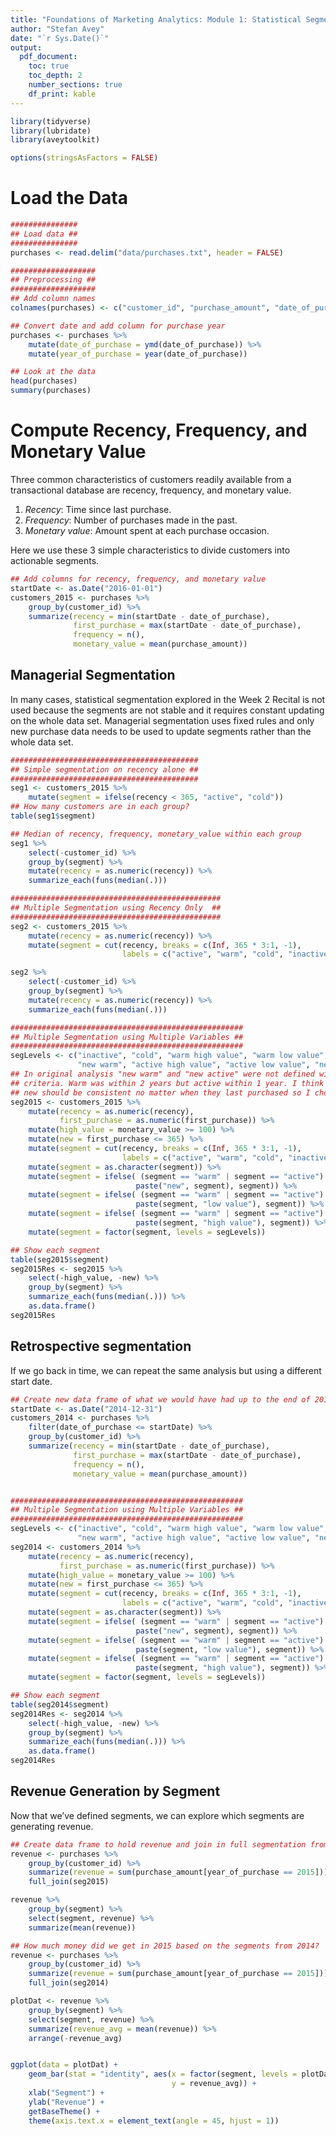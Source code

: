 ---
title: "Foundations of Marketing Analytics: Module 1: Statistical Segmentation"
author: "Stefan Avey"
date: "`r Sys.Date()`"
output:
  pdf_document:
    toc: true
    toc_depth: 2
    number_sections: true
    df_print: kable
---


```{r setup, eval = TRUE, echo = FALSE, message = FALSE, warning = FALSE}

library(tidyverse)
library(lubridate)
library(aveytoolkit)

options(stringsAsFactors = FALSE)
```

# Load the Data

```{r loadData}

###############
## Load data ##
###############
purchases <- read.delim("data/purchases.txt", header = FALSE)

###################
## Preprocessing ##
###################
## Add column names
colnames(purchases) <- c("customer_id", "purchase_amount", "date_of_purchase")

## Convert date and add column for purchase year
purchases <- purchases %>%
    mutate(date_of_purchase = ymd(date_of_purchase)) %>%
    mutate(year_of_purchase = year(date_of_purchase))

## Look at the data
head(purchases)
summary(purchases)

```

# Compute Recency, Frequency, and Monetary Value

Three common characteristics of customers readily available from a transactional database are recency, frequency, and monetary value.

1. *Recency*: Time since last purchase.
2. *Frequency*: Number of purchases made in the past.
3. *Monetary value*: Amount spent at each purchase occasion.

Here we use these 3 simple characteristics to divide customers into actionable segments.

```{r calcRFM}

## Add columns for recency, frequency, and monetary value
startDate <- as.Date("2016-01-01")
customers_2015 <- purchases %>%
    group_by(customer_id) %>%
    summarize(recency = min(startDate - date_of_purchase),
              first_purchase = max(startDate - date_of_purchase),
              frequency = n(),
              monetary_value = mean(purchase_amount))
```

## Managerial Segmentation

In many cases, statistical segmentation explored in the Week 2 Recital is not used because the segments are not stable and it requires constant updating on the whole data set.  Managerial segmentation uses fixed rules and only new purchase data needs to be used to update segments rather than the whole data set.

```{r segment}

##########################################
## Simple segmentation on recency alone ##
##########################################
seg1 <- customers_2015 %>%
    mutate(segment = ifelse(recency < 365, "active", "cold"))
## How many customers are in each group?
table(seg1$segment)

## Median of recency, frequency, monetary_value within each group
seg1 %>%
    select(-customer_id) %>%
    group_by(segment) %>%
    mutate(recency = as.numeric(recency)) %>%
    summarize_each(funs(median(.)))

###############################################
## Multiple Segmentation using Recency Only  ##
###############################################
seg2 <- customers_2015 %>%
    mutate(recency = as.numeric(recency)) %>%
    mutate(segment = cut(recency, breaks = c(Inf, 365 * 3:1, -1),
                         labels = c("active", "warm", "cold", "inactive")))

seg2 %>%
    select(-customer_id) %>%
    group_by(segment) %>%
    mutate(recency = as.numeric(recency)) %>%
    summarize_each(funs(median(.)))

####################################################
## Multiple Segmentation using Multiple Variables ##
####################################################
segLevels <- c("inactive", "cold", "warm high value", "warm low value",
               "new warm", "active high value", "active low value", "new active")
## In original analysis "new warm" and "new active" were not defined with the same
## criteria. Warm was within 2 years but active within 1 year. I think calling someone
## new should be consistent no matter when they last purchased so I chose 1 year.
seg2015 <- customers_2015 %>%
    mutate(recency = as.numeric(recency),
           first_purchase = as.numeric(first_purchase)) %>%
    mutate(high_value = monetary_value >= 100) %>%
    mutate(new = first_purchase <= 365) %>%
    mutate(segment = cut(recency, breaks = c(Inf, 365 * 3:1, -1),
                         labels = c("active", "warm", "cold", "inactive"))) %>%
    mutate(segment = as.character(segment)) %>%
    mutate(segment = ifelse( (segment == "warm" | segment == "active") & new,
                            paste("new", segment), segment)) %>%
    mutate(segment = ifelse( (segment == "warm" | segment == "active") & !high_value,
                            paste(segment, "low value"), segment)) %>%
    mutate(segment = ifelse( (segment == "warm" | segment == "active") & high_value,
                            paste(segment, "high value"), segment)) %>%
    mutate(segment = factor(segment, levels = segLevels))

## Show each segment
table(seg2015$segment)
seg2015Res <- seg2015 %>%
    select(-high_value, -new) %>%
    group_by(segment) %>%
    summarize_each(funs(median(.))) %>%
    as.data.frame()
seg2015Res

```

## Retrospective segmentation

If we go back in time, we can repeat the same analysis but using a different start date.

```{r retroSegment}

## Create new data frame of what we would have had up to the end of 2014
startDate <- as.Date("2014-12-31")
customers_2014 <- purchases %>%
    filter(date_of_purchase <= startDate) %>%
    group_by(customer_id) %>%
    summarize(recency = min(startDate - date_of_purchase),
              first_purchase = max(startDate - date_of_purchase),
              frequency = n(),
              monetary_value = mean(purchase_amount))


####################################################
## Multiple Segmentation using Multiple Variables ##
####################################################
segLevels <- c("inactive", "cold", "warm high value", "warm low value",
               "new warm", "active high value", "active low value", "new active")
seg2014 <- customers_2014 %>%
    mutate(recency = as.numeric(recency),
           first_purchase = as.numeric(first_purchase)) %>%
    mutate(high_value = monetary_value >= 100) %>%
    mutate(new = first_purchase <= 365) %>%
    mutate(segment = cut(recency, breaks = c(Inf, 365 * 3:1, -1),
                         labels = c("active", "warm", "cold", "inactive"))) %>%
    mutate(segment = as.character(segment)) %>%
    mutate(segment = ifelse( (segment == "warm" | segment == "active") & new,
                            paste("new", segment), segment)) %>%
    mutate(segment = ifelse( (segment == "warm" | segment == "active") & !high_value,
                            paste(segment, "low value"), segment)) %>%
    mutate(segment = ifelse( (segment == "warm" | segment == "active") & high_value,
                            paste(segment, "high value"), segment)) %>%
    mutate(segment = factor(segment, levels = segLevels))

## Show each segment
table(seg2014$segment)
seg2014Res <- seg2014 %>%
    select(-high_value, -new) %>%
    group_by(segment) %>%
    summarize_each(funs(median(.))) %>%
    as.data.frame()
seg2014Res

```

## Revenue Generation by Segment

Now that we've defined segments, we can explore which segments are generating revenue.

```{r revenue}

## Create data frame to hold revenue and join in full segmentation from 2015
revenue <- purchases %>%
    group_by(customer_id) %>%
    summarize(revenue = sum(purchase_amount[year_of_purchase == 2015])) %>%
    full_join(seg2015)

revenue %>%
    group_by(segment) %>%
    select(segment, revenue) %>%
    summarize(mean(revenue))

## How much money did we get in 2015 based on the segments from 2014?
revenue <- purchases %>%
    group_by(customer_id) %>%
    summarize(revenue = sum(purchase_amount[year_of_purchase == 2015])) %>%
    full_join(seg2014)

plotDat <- revenue %>%
    group_by(segment) %>%
    select(segment, revenue) %>%
    summarize(revenue_avg = mean(revenue)) %>%
    arrange(-revenue_avg)


ggplot(data = plotDat) +
    geom_bar(stat = "identity", aes(x = factor(segment, levels = plotDat$segment),
                                    y = revenue_avg)) +
    xlab("Segment") +
    ylab("Revenue") +
    getBaseTheme() +
    theme(axis.text.x = element_text(angle = 45, hjust = 1))

```
